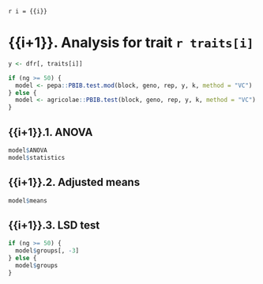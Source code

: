 `r i = {{i}}`

# {{i+1}}. Analysis for trait `r traits[i]`

```r
y <- dfr[, traits[i]]

if (ng >= 50) {
  model <- pepa::PBIB.test.mod(block, geno, rep, y, k, method = "VC")
} else {
  model <- agricolae::PBIB.test(block, geno, rep, y, k, method = "VC")
}
```

## {{i+1}}.1. ANOVA

```r
model$ANOVA
model$statistics
```

## {{i+1}}.2. Adjusted means

```r
model$means
```

## {{i+1}}.3. LSD test

```r
if (ng >= 50) {
  model$groups[, -3]
} else {
  model$groups
}
```
